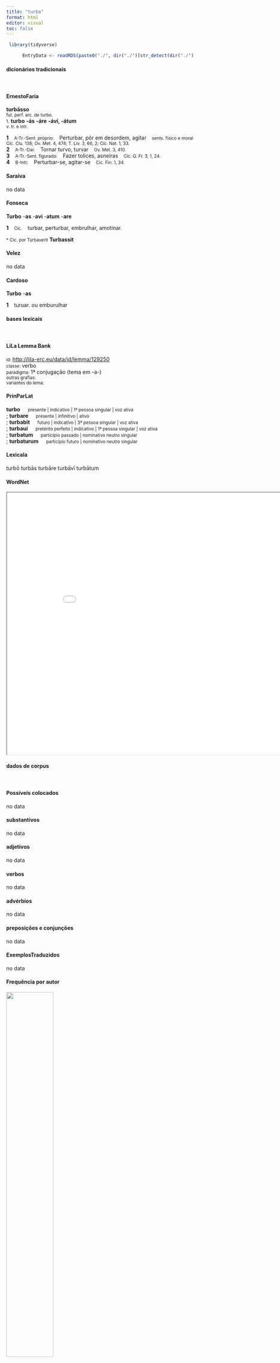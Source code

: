 ```yaml
---
title: "turbo"
format: html
editor: visual
toc: false
---
```



```r
 library(tidyverse) 

      EntryData <- readRDS(paste0("./", dir("./")[str_detect(dir("./"), "_xx116-117-114-98-111xx_.rds")]))

```


#### dicionários tradicionais

&emsp;




::: panel-tabset

#### ErnestoFaria

<b>turbāsso</b> <br> <small>fut. perf. arc. de turbo.</small> <br> <small></small> 
 <small>1.</small> <b>turbo</b> <b>-ás</b> <b>-áre</b> <b>-áví, -átum</b> <br> <small>v. tr. e intr.</small> <br> <small></small>   <p> <b>1</b> &ensp; <small>A-Tr.-Sent. próprio:</small> &ensp; Perturbar, pôr em desordem, agitar &ensp; <small>sents. físico e moral Cíc. Clu. 138; Ov. Met. 4, 474; T. Lív. 3, 66, 2; Cíc. Nat. 1, 33.</small> <br> <b>2</b> &ensp; <small>A-Tr.-Daí:</small> &ensp; Tornar turvo, turvar &ensp; <small>Ov. Met. 3, 410.</small> <br> <b>3</b> &ensp; <small>A-Tr.-Sent. figurado:</small> &ensp; Fazer tolices, asneiras &ensp; <small>Cíc. Q. Fr. 3, 1, 24.</small> <br> <b>4</b> &ensp; <small>B-Intr:</small> &ensp; Perturbar-se, agitar-se &ensp; <small>Cíc. Fin. 1, 34.</small> </p>




#### Saraiva

no data




#### Fonseca

<b>Turbo</b> -<b>as</b> -<b>avi</b> -<b>atum</b> -<b>are</b>   <p> <b>1</b> &ensp; <small>Cic.</small> &ensp; turbar, perturbar, embrulhar, amotinar. </p> 
 <small>* Cic. por Turbaverit</small> <b>Turbassit</b>




#### Velez

no data




#### Cardoso

<b>Turbo</b> -<b>as</b>   <p> <b>1</b> &ensp; turuar. ou emburulhar </p>


:::



#### bases lexicais

&emsp;






::: panel-tabset

#### LiLa Lemma Bank

<small> id: </small> <a href=' http://lila-erc.eu/data/id/lemma/129250 ' target="_blank"> http://lila-erc.eu/data/id/lemma/129250 </a> <br>
<small> classe: </small> verbo    <br>
<small> paradigma: </small> 1ª conjugação (tema em -a-) <br>
<small> outras grafias: </small>  <br>
<small> variantes do lema: </small>  <br>





#### PrinParLat

<b> turbo </b>&emsp;<small> presente | indicativo | 1ª pessoa singular | voz ativa </small><br>
; <b> turbare </b>&emsp;<small> presente | infinitivo | ativo </small><br>
; <b> turbabit </b>&emsp;<small> futuro | indicativo | 3ª pessoa singular | voz ativa </small><br>
; <b> turbaui </b>&emsp;<small> pretérito perfeito | indicativo | 1ª pessoa singular | voz ativa </small><br>
; <b> turbatum </b>&emsp;<small> particípio passado | nominativo neutro singular </small><br>
; <b> turbaturum </b>&emsp;<small> particípio futuro | nominativo neutro singular </small><br>





#### Lexicala

turbō 
 turbās 
 turbāre 
 turbāvī 
 turbātum




#### WordNet

<iframe width='900' height='700' src='Media/Tree__xx116-117-114-98-111xx__sem_type_lexemes_pt.html'>

</iframe>


:::



#### dados de corpus

&emsp;




::: panel-tabset

#### Possíveis colocados

no data




#### substantivos

no data




#### adjetivos

no data




#### verbos

no data




#### advérbios

no data




#### preposições e conjunções

no data


:::



::: panel-tabset

#### ExemplosTraduzidos

no data




#### Frequência por autor

![](./Media/barchart__xx116-117-114-98-111xx__lemma_BY_author_Frequencies.webp){width=50% fig-alt='This charts plots the frequency of lemma by author_Frequencies. The Tacitus subcorpus registers the highest normalized frequency, with the value of 10.3 and an absolute frequency of 3. The Tacitus subcorpus follows, with a normalized frequency of 10.3 and an absolute frequency of 3. the subcorpus with the least normalized frequency is Caesar with the normalized value of 0 and an absolute freqeuncy of 0. here are all the values: subcorpus: Caesar ; normalized frequency: 0 ; absolute frequency: 0. subcorpus: Cicero ; normalized frequency: 1 ; absolute frequency: 0.0622959806633276. subcorpus: Horatius ; normalized frequency: 1 ; absolute frequency: 0.888020602077968. subcorpus: Ovidius ; normalized frequency: 0 ; absolute frequency: 0. subcorpus: Phaedrus ; normalized frequency: 1 ; absolute frequency: 1.5181417944436. subcorpus: Sallustius ; normalized frequency: 0 ; absolute frequency: 0. subcorpus: Seneca ; normalized frequency: 3 ; absolute frequency: 0.559899964539669. subcorpus: Suetonius ; normalized frequency: 0 ; absolute frequency: 0. subcorpus: Tacitus ; normalized frequency: 3 ; absolute frequency: 10.2986611740474. subcorpus: Vergilius ; normalized frequency: 2 ; absolute frequency: 3.86100386100386. subcorpus: Hieronymus ; normalized frequency: 1 ; absolute frequency: 2.24668613794653'}




#### Frequência por gênero

![](./Media/barchart__xx116-117-114-98-111xx__lemma_BY_genre_Frequencies.webp){width=50% fig-alt='This charts plots the frequency of lemma by genre_Frequencies. The Poesia.épica subcorpus registers the highest normalized frequency, with the value of 3.86 and an absolute frequency of 2. The Poesia.épica subcorpus follows, with a normalized frequency of 3.86 and an absolute frequency of 2. the subcorpus with the least normalized frequency is Prosa.oratória with the normalized value of 0 and an absolute freqeuncy of 0. here are all the values: subcorpus: Prosa.histórica ; normalized frequency: 3 ; absolute frequency: 0.730300153363032. subcorpus: Prosa.filosófica ; normalized frequency: 2 ; absolute frequency: 0.329483863527784. subcorpus: Prosa.oratória ; normalized frequency: 0 ; absolute frequency: 0. subcorpus: Prosa.epistolográfica ; normalized frequency: 1 ; absolute frequency: 0.264977874347492. subcorpus: Poesia.lírica ; normalized frequency: 1 ; absolute frequency: 0.84125515268781. subcorpus: Poesia.didática ; normalized frequency: 1 ; absolute frequency: 0.848248367121893. subcorpus: Poesia.trágica ; normalized frequency: 1 ; absolute frequency: 0.868658790826963. subcorpus: Poesia.épica ; normalized frequency: 2 ; absolute frequency: 3.86100386100386. subcorpus: Prosa.ficcional ; normalized frequency: 1 ; absolute frequency: 2.24668613794653'}




#### Frequência por século

![](./Media/barchart__xx116-117-114-98-111xx__lemma_BY_period_Frequencies.webp){width=50% fig-alt='This charts plots the frequency of lemma by period_Frequencies. The II.d.C. subcorpus registers the highest normalized frequency, with the value of 7.85 and an absolute frequency of 3. The II.d.C. subcorpus follows, with a normalized frequency of 7.85 and an absolute frequency of 3. the subcorpus with the least normalized frequency is I.a.C. with the normalized value of 0.19 and an absolute freqeuncy of 4. here are all the values: subcorpus: I.a.C. ; normalized frequency: 4 ; absolute frequency: 0.186176402141029. subcorpus: I.d.C. ; normalized frequency: 4 ; absolute frequency: 0.611901483861098. subcorpus: II.d.C. ; normalized frequency: 3 ; absolute frequency: 7.85340314136126. subcorpus: IV.d.C. ; normalized frequency: 1 ; absolute frequency: 2.24668613794653'}


:::

